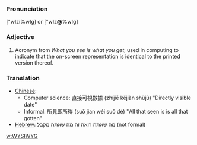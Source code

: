 ===Pronunciation===
["wIzi%wIg] or ["wIz'''@'''%wIg] 

===Adjective===
# Acronym from ''What you see is what you get'', used in computing to indicate that the on-screen representation is identical to the printed version thereof.

===Translation===

* [[Chinese]]: 
** Computer science: 直接可視數據  (zhíjiē kějiàn shùjù) "Directly visible date"
** Informal: 所見即所得 (suǒ jìan wéi suǒ dé) "All that seen is is all that gotten"
* [[Hebrew]]: מה שאתה רואה זה מה שאתה מקבל (not formal)

[[w:WYSIWYG]]